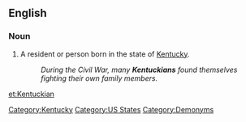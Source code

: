 ==English==

===Noun===
{{en-noun}}

# A resident or person born in the state of [[Kentucky]].
#:'' During the Civil War, many '''Kentuckians''' found themselves fighting their own family members.''

[[Category:Kentucky]]
[[Category:US States]]
[[Category:Demonyms]]

[[et:Kentuckian]]